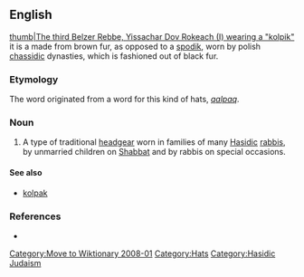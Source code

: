 [[Category:Move to Wiktionary 2008-01]]
{{Refimprove|date=January 2008}}

==English==
[[image:Belz1.jpg|thumb|The third Belzer Rebbe, Yissachar Dov Rokeach (I) wearing a "kolpik"]]
it is a made from brown fur, as opposed to a [[spodik]], worn by polish [[chassidic]] dynasties, which is fashioned out of black fur.

===Etymology===
The word originated from a {{etyl|tu}} word for this kind of hats, ''[[qalpaq]]''.

===Noun===
{{infl|en|noun}} 

# A type of traditional [[headgear]] worn in families of many [[Hasidic]] [[rabbis]], by unmarried children on [[Shabbat]] and by rabbis on special occasions.


====See also====
*[[kolpak]]

===References===
{{reflist}}
*{{cite book  | last = Israel  | first = Yosef | title = Rescuing the Rebbe of Belz: Belzer Chassidus : History, Rescue  | publisher =Mesorah Publications  |date=2005  | location =  | pages = page 42  | url = http://books.google.com/books?id=BSrcTG_xMxIC&pg=PA42&dq=Kolpik+-wikipedia&lr=&ie=ISO-8859-1&sig=ODWAjHfIecrkZD6xOYXqPHINSnQ  | doi =  | id = ISBN 1578190592 }}

[[Category:Hats]]
[[Category:Hasidic Judaism]]